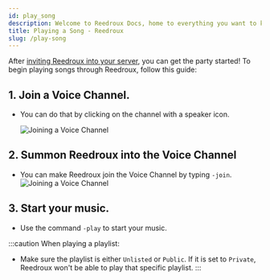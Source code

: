```yaml
---
id: play_song
description: Welcome to Reedroux Docs, home to everything you want to know about Reedroux. You will be able to find out almost everything about Reedroux here.
title: Playing a Song - Reedroux
slug: /play-song
---
```



After [inviting Reedroux into your server](/adding-reedroux), you can get the party started! To begin playing songs through Reedroux, follow this guide:

## 1. Join a Voice Channel.

- You can do that by clicking on the channel with a speaker icon.

  ![Joining a Voice Channel](/img/connect.gif)

## 2. Summon Reedroux into the Voice Channel

- You can make Reedroux join the Voice Channel by typing `-join`.
  ![Joining a Voice Channel](/img/connect.gif)

## 3. Start your music.

- Use the command `-play` to start your music.


:::caution When playing a playlist:

- Make sure the playlist is either `Unlisted` or `Public`. If it is set to `Private`, Reedroux won't be able to play that specific playlist.
:::


